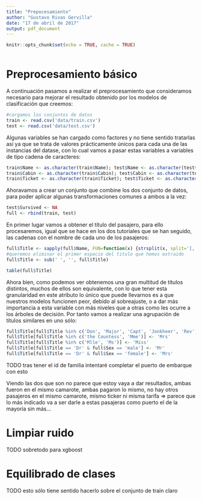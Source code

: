 ```yaml
---
title: "Prepocesamiento"
author: "Gustavo Rivas Gervilla"
date: "17 de abril de 2017"
output: pdf_document
---
```


```r
knitr::opts_chunk$set(echo = TRUE, cache = TRUE)
```

```r
```

# Preprocesamiento básico

A continuación pasamos a realizar el preprocesamiento que consideramos necesario para mejorar el resultado obtenido por los modelos de clasificación que creemos:

```r
#cargamos los conjuntos de datos
train <- read.csv('data/train.csv')
test <- read.csv('data/test.csv')
```

Algunas variables se han cargado como factores y no tiene sentido tratarlas así ya que se trata de valores prácticamente únicos para cada una de las instancias del datase, con lo cual vamos a pasar estas variables a variables de tipo cadena de caracteres:

```r
train$Name <- as.character(train$Name); test$Name <- as.character(test$Name)
train$Cabin <- as.character(train$Cabin); test$Cabin <- as.character(test$Cabin)
train$Ticket <- as.character(train$Ticket); test$Ticket <- as.character(test$Ticket)
```

Ahoravamos a crear un conjunto que combine los dos conjunto de datos, para poder aplicar algunas transformaciones comunes a ambos a la vez:

```r
test$Survived <- NA
full <- rbind(train, test)
```

En primer lugar vamos a obtener el título del pasajero, para ello procesaremos, igual que se hace en los dos tutoriales que se han seguido, las cadenas con el nombre de cada uno de los pasajeros:

```r
full$Title <- sapply(full$Name, FUN=function(x) {strsplit(x, split='[,.]')[[1]][2]})
#queremos eliminar el primer espacio del titulo que hemos extraido
full$Title <- sub(' ', '', full$Title)

table(full$Title)
```

Ahora bien, como podemos ver obtenemos una gran multitud de títulos distintos, muchos de ellos son equivalente, con lo que tener esta granularidad en este atributo lo único que puede llevarnos es a que nuestros modelos funcionen peor, debido al sobreajuste, o a dar más importancia a esta variable con más niveles que a otras como les ocurre a los árboles de decisión. Por tanto vamos a realizar una agrupación de títulos similares en uno sólo:

```r
full$Title[full$Title %in% c('Don', 'Major', 'Capt', 'Jonkheer', 'Rev', 'Col')] <- 'Mr'
full$Title[full$Title %in% c('the Countess', 'Mme')] <- 'Mrs'
full$Title[full$Title %in% c('Mlle', 'Ms')] <- 'Miss'
full$Title[full$Title == 'Dr' & full$Sex == 'male'] <- 'Mr'
full$Title[full$Title == 'Dr' & full$Sex == 'female'] <- 'Mrs'
```

TODO tras tener el id de familia intentaré completar el puerto de embarque con esto

Viendo las dos que son no parece que estoy vaya a dar resultados, ambas fueron en el mismo camarote, ambas pagaron lo mismo, no hay otros pasajeros en el mismo camarote, mismo ticker ni misma tarifa => parece que lo más indicado va a ser darle a estas pasajeras como puerto el de la mayoría sin más...


# Limpiar ruido

TODO sobretodo para xgboost

# Equilibrado de clases

TODO esto sólo tiene sentido hacerlo sobre el conjunto de train claro

